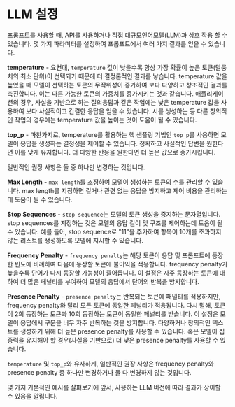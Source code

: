 # LLM 설정

프롬프트를 사용할 때, API를 사용하거나 직접 대규모언어모델(LLM)과 상호 작용 할 수 있습니다. 몇 가지 파라미터를 설정하여 프롬프트에서 여러 가지 결과를 얻을 수 있습니다.

**temperature** - 요컨대, `temperature` 값이 낮을수록 항상 가장 확률이 높은 토큰(말뭉치의 최소 단위)이 선택되기 때문에 더 결정론적인 결과를 낳습니다. temperature 값을 높였을 때 모델이 선택하는 토큰의 무작위성이 증가하여 보다 다양하고 창조적인 결과를 촉진합니다. 이는 다른 가능한 토큰의 가중치를 증가시키는 것과 같습니다. 애플리케이션의 경우, 사실을 기반으로 하는 질의응답과 같은 작업에는 낮은 temperature 값을 사용하여 보다 사실적이고 간결한 응답을 얻을 수 있습니다. 시를 생성하는 등 다른 창의적인 작업의 경우에는 temperature 값을 높이는 것이 도움이 될 수 있습니다.

**top_p** - 마찬가지로, temperature를 활용하는 핵 샘플링 기법인 `top_p`를 사용하면 모델이 응답을 생성하는 결정성을 제어할 수 있습니다. 정확하고 사실적인 답변을 원한다면 이를 낮게 유지합니다. 더 다양한 반응을 원한다면 더 높은 값으로 증가시킵니다.

일반적인 권장 사항은 둘 중 하나만 변경하는 것입니다.

**Max Length** - `max length`를 조정하여 모델이 생성하는 토큰의 수를 관리할 수 있습니다. max length를 지정하면 길거나 관련 없는 응답을 방지하고 제어 비용을 관리하는데 도움이 될 수 있습니다.

**Stop Sequences** - `stop sequence`는 모델의 토큰 생성을 중지하는 문자열입니다. stop sequences를 지정하는 것은 모델의 응답 길이 및 구조를 제어하는데 도움이 될 수 있습니다. 예를 들어, stop sequence로 "11"을 추가하여 항목이 10개를 초과하지 않는 리스트를 생성하도록 모델에 지시할 수 있습니다.

**Frequency Penalty** - `frequency penalty`는 해당 토큰이 응답 및 프롬프트에 등장한 빈도에 비례하여 다음에 등장할 토큰에 불이익을 적용합니다. frequency penalty가 높을수록 단어가 다시 등장할 가능성이 줄어듭니다. 이 설정은 자주 등장하는 토큰에 대하여 더 많은 페널티를 부여하여 모델의 응답에서 단어의 반복을 방지합니다.

**Presence Penalty** - `presence penalty`는 반복되는 토큰에 패널티를 적용하지만, frequency penalty와 달리 모든 토큰에 동일한 페널티가 적용됩니다. 다시 말해, 토큰이 2회 등장하는 토큰과 10회 등장하는 토큰이 동일한 페널티를 받습니다. 이 설정은 모델이 응답에서 구문을 너무 자주 반복하는 것을 방지합니다. 다양하거나 창의적인 텍스트를 생성하기 위해 더 높은 presence penalty를 사용할 수 있습니다. 혹은 모델이 집중력을 유지해야 할 경우(사실을 기반으로) 더 낮은 presence penalty를 사용할 수 있습니다.

`temperature` 및 `top_p`와 유사하게, 일반적인 권장 사항은 frequency penalty와 presence penalty 중 하나만 변경하거나 둘 다 변경하지 않는 것입니다.

몇 가지 기본적인 예시를 살펴보기에 앞서, 사용하는 LLM 버전에 따라 결과가 상이할 수 있음을 알립니다.
